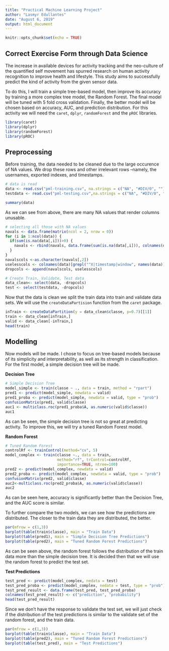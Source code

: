 ---
title: "Practical Machine Learning Project"
author: "Lasmyr Edullantes"
date: "August 6, 2019"
output: html_document
---

```{r setup, include=FALSE}
knitr::opts_chunk$set(echo = TRUE)
```

## Correct Exercise Form through Data Science
The increase in available devices for activity tracking and the neo-culture of the quantified self movement has spurred research on human activity recognition to improve health and lifestyle. This study aims to successfully predict the kind of activity from the given sensor data. 

To do this, I will train a simple tree-based model, then improve its accuracy by training a more complex tree model, the Random Forest. The final model will be tuned with 5 fold cross validation. Finally, the better model will be chosen based on accuracy, AUC, and prediction distribution. For this activity we will need the `caret`, `dplyr`, `randomForest` and the `pROC` libraries.

```{r echo = FALSE, results = "hide", message = FALSE}
library(caret)
library(dplyr)
library(randomForest)
library(pROC)
```

## Preprocessing
Before training, the data needed to be cleaned due to the large occurence of NA values. We drop these rows and other irrelevant rows --namely, the usernames, exported indexes, and timestamps.

```{r}
# data is read
data <- read.csv("pml-training.csv", na.strings = c("NA", "#DIV/0", ""))
testdata <- read.csv("pml-testing.csv",na.strings = c("NA", "#DIV/0", ""))

summary(data)
```
As we can see from above, there are many NA values that render columns unusable.

```{r}
# selecting all those with NA values
navals <- data.frame(matrix(ncol = 2, nrow = 0))
for (i in 1:ncol(data)) {
  if(sum(is.na(data[,i]))>0) {
    navals <- rbind(navals, data.frame(sum(is.na(data[,i])), colnames(data)[i]))
  }
}
navalscols <-as.character(navals[,2])
uselesscols <- colnames(data)[grepl("^X|timestamp|window", names(data))]
dropcols <- append(navalscols, uselesscols)

# Create Train, Validate, Test data
data_clean<- select(data, -dropcols)
test <- select(testdata, -dropcols)
```

Now that the data is clean we split the train data into train and validate data sets. We will use the `createDataPartision` function from the `caret` package.

```{r}
inTrain <- createDataPartition(y = data_clean$classe, p=0.7)[[1]]
train <- data_clean[inTrain,]
valid <- data_clean[-inTrain,]
head(train)
```

## Modelling
Now models will be made. I chose to focus on tree-based models because of its simplicity and interpretability, as well as its strength in classification. For the first model, a simple decision tree will be made.

**Decision Tree**
```{r message = FALSE}
# Simple Decision Tree
model_simple <- train(classe ~ ., data = train, method = "rpart")
pred1 <- predict(model_simple, newdata = valid)
pred1_proba <- predict(model_simple, newdata = valid, type = "prob")
confusionMatrix(pred1, valid$classe)
auc1 <- multiclass.roc(pred1_proba$A, as.numeric(valid$classe))
auc1
```
As can be seen, the simple decision tree is not so great at predicting activity. To improve this, we will try a tuned Random Forest model.

**Random Forest**

```{r message = FALSE}
# Tuned Random Forest
controlRf <- trainControl(method="cv", 5)
model_complex <- train(classe ~., data = train, 
                       method="rf", trControl=controlRf, 
                       importance=TRUE, ntree=100)
pred2 <- predict(model_complex, newdata = valid)
pred2_proba <- predict(model_complex, newdata = valid, type = "prob")
confusionMatrix(pred2, valid$classe)
auc2<-multiclass.roc(pred2_proba$A, as.numeric(valid$classe))
auc2
```
As can be seen here, accuracy is significantly better than the Decision Tree, and the AUC score is similar.

To further compare the two models, we can see how the predictions are distributed. The closer to the train data they are distributed, the better.

```{r echo = FALSE}
par(mfrow = c(1,3))
barplot(table(train$classe), main = "Train Data")
barplot(table(pred1), main = "Simple Decision Tree Predictions")
barplot(table(pred2), main = "Tuned Random Forest Predictions")
```

As can be seen above, the random forest follows the distribution of the train data more than the simple decision tree. It is decided then that we will use the random forest to predict the test set.

**Test Predictions**
```{r, echo = FALSE}
test_pred <- predict(model_complex, nedata = test)
test_pred_proba <- predict(model_complex, nedata = test, type = "prob")
test_pred_result <- data.frame(test_pred, test_pred_proba)
colnames(test_pred_result) <- c("prediction", "probability")
head(test_pred_result)
```

Since we don't have the response to validate the test set, we will just check if the distribution of the test predictions is similar to the validate set of the random forest, and the train data.

```{r echo = FALSE}
par(mfrow = c(1,3))
barplot(table(train$classe), main = "Train Data")
barplot(table(pred2), main = "Tuned Random Forest Predictions")
barplot(table(test_pred), main = "Test Predictions")
```